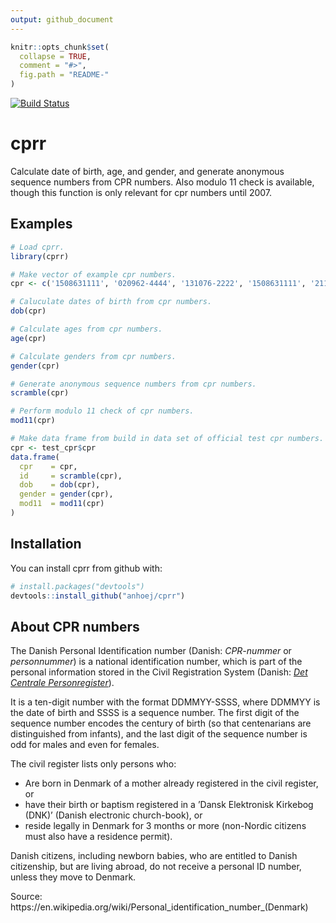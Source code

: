 ```yaml
---
output: github_document
---
```


<!-- README.md is generated from README.Rmd. Please edit that file -->

```r
knitr::opts_chunk$set(
  collapse = TRUE,
  comment = "#>",
  fig.path = "README-"
)
```

[![Build Status](https://travis-ci.org/anhoej/cprr.svg?branch=master)](https://travis-ci.org/anhoej/cprr)

# cprr

Calculate date of birth, age, and gender, and generate anonymous sequence numbers from CPR numbers. Also modulo 11 check is available, though this function is only relevant for cpr numbers until 2007.

## Examples

```r
# Load cprr.
library(cprr)

# Make vector of example cpr numbers.
cpr <- c('1508631111', '020962-4444', '131076-2222', '1508631111', '2110625629')

# Caluculate dates of birth from cpr numbers.
dob(cpr)

# Calculate ages from cpr numbers.
age(cpr)

# Calculate genders from cpr numbers.
gender(cpr)

# Generate anonymous sequence numbers from cpr numbers.
scramble(cpr)

# Perform modulo 11 check of cpr numbers.
mod11(cpr)

# Make data frame from build in data set of official test cpr numbers.
cpr <- test_cpr$cpr
data.frame(
  cpr    = cpr,
  id     = scramble(cpr),
  dob    = dob(cpr),
  gender = gender(cpr),
  mod11  = mod11(cpr)
)
```


## Installation

You can install cprr from github with:

```r
# install.packages("devtools")
devtools::install_github("anhoej/cprr")
```

## About CPR numbers

The Danish Personal Identification number (Danish: *CPR-nummer* or *personnummer*) is a national identification number, which is part of the personal information stored in the Civil Registration System (Danish: *[Det Centrale Personregister](https://www.cpr.dk/)*).

It is a ten-digit number with the format DDMMYY-SSSS, where DDMMYY is the date of birth and SSSS is a sequence number. The first digit of the sequence number encodes the century of birth (so that centenarians are distinguished from infants), and the last digit of the sequence number is odd for males and even for females.

The civil register lists only persons who:

* Are born in Denmark of a mother already registered in the civil register, or 
* have their birth or baptism registered in a ’Dansk Elektronisk Kirkebog (DNK)’ (Danish electronic church-book), or 
* reside legally in Denmark for 3 months or more (non-Nordic citizens must also have a residence permit).

Danish citizens, including newborn babies, who are entitled to Danish citizenship, but are living abroad, do not receive a personal ID number, unless they move to Denmark.

Source: https://en.wikipedia.org/wiki/Personal_identification_number_(Denmark)
